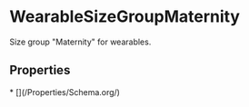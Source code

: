 
# WearableSizeGroupMaternity

Size group "Maternity" for wearables.

## Properties

<Grid>
* [](/Properties/Schema.org/)

</Grid>

